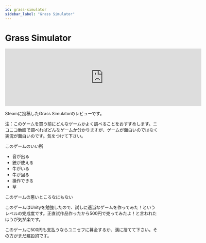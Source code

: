 ```yaml
---
id: grass-simulator
sidebar_label: "Grass Simulator"
---
```


# Grass Simulator

<iframe src="https://store.steampowered.com/widget/331200/" frameborder="0" width="646" height="190"></iframe>

Steamに投稿したGrass Simulatorのレビューです。

注：このゲームを買う前にどんなゲームかよく調べることをおすすめします。ニコニコ動画で調べればどんなゲームか分かりますが、ゲームが面白いのではなく実況が面白いのです。気をつけて下さい。

このゲームのいい所

- 音が出る
- 銃が使える
- 牛がいる
- 牛が回る
- 操作できる
- 草

このゲームの悪いところなにもない

このゲームはUnityを勉強したので、試しに適当なゲームを作ってみた！というレベルの完成度です。正直試作品作ったから500円で売ってみたよ！と言われたほうが気が楽です。

このゲームに500円も支払うならユニセフに募金するか、溝に捨てて下さい。その方がまだ建設的です。
